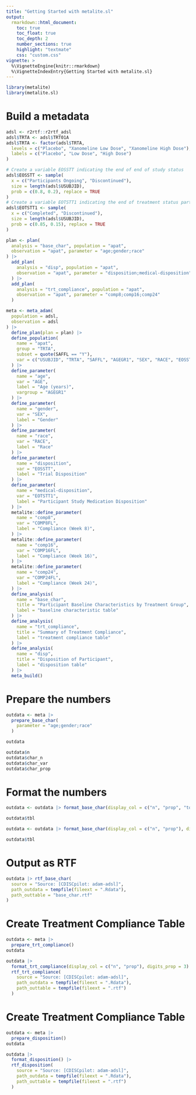 ```yaml
---
title: "Getting Started with metalite.sl"
output:
  rmarkdown::html_document:
    toc: true
    toc_float: true
    toc_depth: 2
    number_sections: true
    highlight: "textmate"
    css: "custom.css"
vignette: >
  %\VignetteEngine{knitr::rmarkdown}
  %\VignetteIndexEntry{Getting Started with metalite.sl}
---
```


```r
library(metalite)
library(metalite.sl)
```

# Build a metadata
```r
adsl <- r2rtf::r2rtf_adsl
adsl$TRTA <- adsl$TRT01A
adsl$TRTA <- factor(adsl$TRTA,
  levels = c("Placebo", "Xanomeline Low Dose", "Xanomeline High Dose"),
  labels = c("Placebo", "Low Dose", "High Dose")
)

# Create a variable EOSSTT indicating the end of end of study status
adsl$EOSSTT <- sample(
  x = c("Participants Ongoing", "Discontinued"),
  size = length(adsl$USUBJID),
  prob = c(0.8, 0.2), replace = TRUE
)
# Create a variable EOTSTT1 indicating the end of treatment status part 1
adsl$EOTSTT1 <- sample(
  x = c("Completed", "Discontinued"),
  size = length(adsl$USUBJID),
  prob = c(0.85, 0.15), replace = TRUE
)
```

```r
plan <- plan(
  analysis = "base_char", population = "apat",
  observation = "apat", parameter = "age;gender;race"
) |>
  add_plan(
    analysis = "disp", population = "apat",
    observation = "apat", parameter = "disposition;medical-disposition"
  ) |>
  add_plan(
    analysis = "trt_compliance", population = "apat",
    observation = "apat", parameter = "comp8;comp16;comp24"
  )
```

```r
meta <- meta_adam(
  population = adsl,
  observation = adsl
) |>
  define_plan(plan = plan) |>
  define_population(
    name = "apat",
    group = "TRTA",
    subset = quote(SAFFL == "Y"),
    var = c("USUBJID", "TRTA", "SAFFL", "AGEGR1", "SEX", "RACE", "EOSSTT", "EOTSTT1", "COMP8FL", "COMP16FL", "COMP24FL")
  ) |>
  define_parameter(
    name = "age",
    var = "AGE",
    label = "Age (years)",
    vargroup = "AGEGR1"
  ) |>
  define_parameter(
    name = "gender",
    var = "SEX",
    label = "Gender"
  ) |>
  define_parameter(
    name = "race",
    var = "RACE",
    label = "Race"
  ) |>
  define_parameter(
    name = "disposition",
    var = "EOSSTT",
    label = "Trial Disposition"
  ) |>
  define_parameter(
    name = "medical-disposition",
    var = "EOTSTT1",
    label = "Participant Study Medication Disposition"
  ) |>
  metalite::define_parameter(
    name = "comp8",
    var = "COMP8FL",
    label = "Compliance (Week 8)",
  ) |>
  metalite::define_parameter(
    name = "comp16",
    var = "COMP16FL",
    label = "Compliance (Week 16)",
  ) |>
  metalite::define_parameter(
    name = "comp24",
    var = "COMP24FL",
    label = "Compliance (Week 24)",
  ) |>
  define_analysis(
    name = "base_char",
    title = "Participant Baseline Characteristics by Treatment Group",
    label = "baseline characteristic table"
  ) |>
  define_analysis(
    name = "trt_compliance",
    title = "Summary of Treatment Compliance",
    label = "treatment compliance table"
  ) |>
  define_analysis(
    name = "disp",
    title = "Disposition of Participant",
    label = "disposition table"
  ) |>
  meta_build()
```

# Prepare the numbers

```r
outdata <- meta |>
  prepare_base_char(
    parameter = "age;gender;race"
  )

outdata

outdata$n
outdata$char_n
outdata$char_var
outdata$char_prop
```

# Format the numbers

```r
outdata <- outdata |> format_base_char(display_col = c("n", "prop", "total"), digits_prop = 2)

outdata$tbl
```

```r
outdata <- outdata |> format_base_char(display_col = c("n", "prop"), digits_prop = 3)

outdata$tbl
```

# Output as RTF

```r
outdata |> rtf_base_char(
  source = "Source: [CDISCpilot: adam-adsl]",
  path_outdata = tempfile(fileext = ".Rdata"),
  path_outtable = "base_char.rtf"
)
```

# Create Treatment Compliance Table

```r
outdata <- meta |>
  prepare_trt_compliance()
outdata
```

```r
outdata |>
  format_trt_compliance(display_col = c("n", "prop"), digits_prop = 3) |>
  rtf_trt_compliance(
    source = "Source: [CDISCpilot: adam-adsl]",
    path_outdata = tempfile(fileext = ".Rdata"),
    path_outtable = tempfile(fileext = ".rtf")
  )
```

# Create Treatment Compliance Table

```r
outdata <- meta |>
  prepare_disposition()
outdata
```

```r
outdata |>
  format_disposition() |>
  rtf_disposition(
    source = "Source: [CDISCpilot: adam-adsl]",
    path_outdata = tempfile(fileext = ".Rdata"),
    path_outtable = tempfile(fileext = ".rtf")
  )
```
